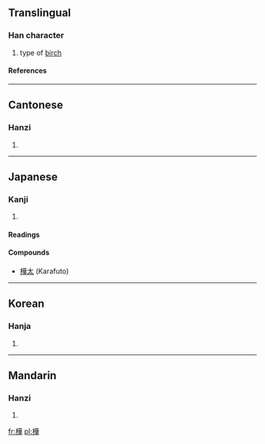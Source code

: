 {{see|桦}}

==Translingual==
===Han character===
{{Han char|rn=75|rad=木|as=12|sn=16|four=4495<sub>4</sub>|canj=木廿一十 (DTMJ)}}
# type of [[birch]]
====References====
{{Han ref|kx=0552.010|dkj=15497|dj=0940.060|hdz=21261.010|uh=6A3A|ud=27194|bh=BEEC|bd=48876}}

----
==Cantonese==
===Hanzi===
{{yue-hanzi|jyut=|y=wa6}}
# {{defn|Cantonese}}

----
==Japanese==
===Kanji===
{{ja-kanji|grade=|rs=木12}}
# {{defn|Japanese}} 
====Readings====
{{ja-readings|on=[[か]] (ka)|kun=[[かば]] (kaba)}}

====Compounds====
* [[樺太]] (Karafuto)

----
==Korean==
===Hanja===
{{ko-hanja|hangeul=[[화]]|eumhun=|rv=hwa|mr=hwa|y=hwa}}
# {{defn|Korean}}

----
==Mandarin==
===Hanzi===
{{cmn-hanzi|sim=桦|pin=[[huà]] (hua4)|wg=hua<sup>4</sup>}}
# {{defn|Mandarin}}

[[fr:樺]]
[[pl:樺]]